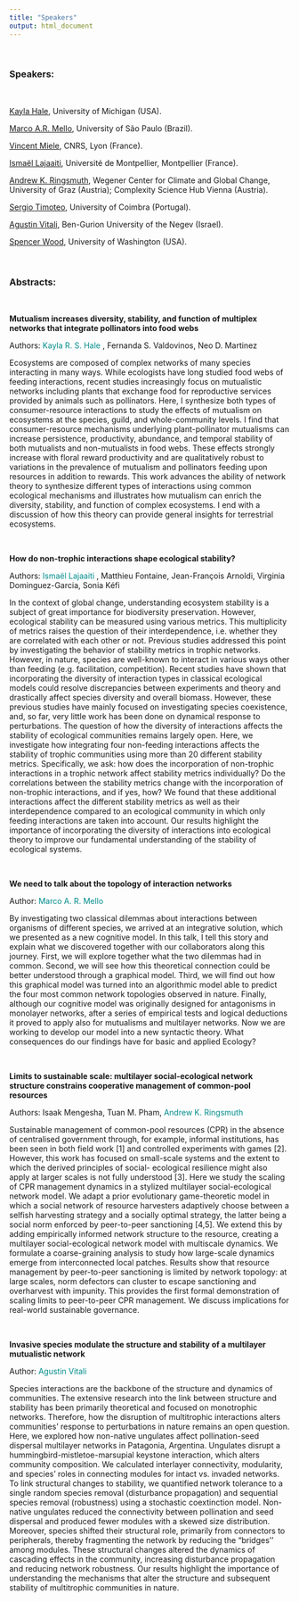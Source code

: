 ```yaml
---
title: "Speakers"
output: html_document
---
```

<br />

### Speakers: 

<br />

[Kayla Hale](https://lsa.umich.edu/eeb/people/graduate-students/kayla-sale-hale.html), University of Michigan (USA). 

[Marco A.R. Mello](https://marcomellolab.wordpress.com/), University of São Paulo (Brazil). 

[Vincent Miele](https://lbbe.univ-lyon1.fr/fr/annuaires-des-membres/miele-vincent), CNRS, Lyon (France). 

[Ismaël Lajaaiti](https://isem-evolution.fr/en/membre/lajaaiti/), Université de Montpellier, Montpellier (France).

[Andrew K. Ringsmuth](https://www.csh.ac.at/researcher/andrew-ringsmuth/), Wegener Center for Climate and Global Change, University of Graz (Austria); Complexity Science Hub Vienna (Austria). 

[Sergio Timoteo](https://cfe.uc.pt/profile/members/1700), University of Coimbra (Portugal). 

[Agustin Vitali](https://lifewp.bgu.ac.il/wp/pilos/?page_id=353), Ben-Gurion University of the Negev (Israel).

[Spencer Wood](https://www.outdoorrd.org/), University of Washington (USA). 


<br />

### Abstracts: 

<br />

**Mutualism increases diversity, stability, and function of multiplex networks that integrate pollinators into food webs**

Authors: <span style="color: DarkCyan;"> Kayla R. S. Hale </span>, Fernanda S. Valdovinos, Neo D. Martinez

Ecosystems are composed of complex networks of many species interacting in many ways. While ecologists have long studied food webs of feeding interactions, recent studies increasingly focus on mutualistic networks including plants that exchange food for reproductive services provided by animals such as pollinators. Here, I synthesize both types of consumer-resource interactions to study the effects of mutualism on ecosystems at the species, guild, and whole-community levels. I find that consumer-resource mechanisms underlying plant-pollinator mutualisms can increase persistence, productivity, abundance, and temporal stability of both mutualists and non-mutualists in food webs. These effects strongly increase with floral reward productivity and are qualitatively robust to variations in the prevalence of mutualism and pollinators feeding upon resources in addition to rewards. This work advances the ability of network theory to synthesize different types of interactions using common ecological mechanisms and illustrates how mutualism can enrich the diversity, stability, and function of complex ecosystems. I end with a discussion of how this theory can provide general insights for terrestrial ecosystems. 

<br />

**How do non-trophic interactions shape ecological stability?**

Authors: <span style="color: DarkCyan;"> Ismaël Lajaaiti </span>, Matthieu Fontaine, Jean-François Arnoldi, Virginia Dominguez-Garcia, Sonia Kéfi

In the context of global change, understanding ecosystem stability is a subject of great importance for biodiversity preservation. However, ecological stability can be measured using various metrics. This multiplicity of metrics raises the question of their interdependence, i.e.  whether they are correlated with each other or not. Previous studies addressed this point by investigating the behavior of stability metrics in trophic networks. However, in nature, species are well-known to interact in various ways other than feeding (e.g. facilitation, competition). Recent studies have shown that incorporating the diversity of interaction types in classical ecological models could resolve discrepancies between experiments and theory and drastically affect species diversity and overall biomass. However, these previous studies have mainly focused on investigating species coexistence, and, so far, very little work has been done on dynamical response to perturbations. The question of how the diversity of interactions affects the stability of ecological communities remains largely open. Here, we investigate how integrating four non-feeding interactions affects the stability of trophic communities using more than 20 different stability metrics. Specifically, we ask: how does the incorporation of non-trophic interactions in a trophic network affect stability metrics individually? Do the correlations between the stability metrics change with the incorporation of non-trophic interactions, and if yes, how? We found that these additional interactions affect the different stability metrics as well as their interdependence compared to an ecological community in which only feeding interactions are taken into account. Our results highlight the importance of incorporating the diversity of interactions into ecological theory to improve our fundamental understanding of the stability of ecological systems.

<br />

**We need to talk about the topology of interaction networks**

Author: <span style="color: DarkCyan;"> Marco A. R. Mello </span>

By investigating two classical dilemmas about interactions between organisms of different species, we arrived at an integrative solution, which we presented as a new cognitive model. In this talk, I tell this story and explain what we discovered together
with our collaborators along this journey. First, we will explore together what the two dilemmas had in common. Second, we will see how this theoretical connection could be better understood through a graphical model. Third, we will find out how this
graphical model was turned into an algorithmic model able to predict the four most common network topologies observed in nature. Finally, although our cognitive model was originally designed for antagonisms in monolayer networks, after a series of
empirical tests and logical deductions it proved to apply also for mutualisms and multilayer networks. Now we are working to develop our model into a new syntactic theory. What consequences do our findings have for basic and applied Ecology?

<br />

**Limits to sustainable scale: multilayer social-ecological network structure constrains cooperative management of common-pool resources**

Authors: Isaak Mengesha, Tuan M. Pham, <span style="color: DarkCyan;"> Andrew K. Ringsmuth </span>

Sustainable management of common-pool resources (CPR) in the absence of centralised government through, for example, informal institutions, has been seen in both field work [1] and controlled experiments with games [2]. However, this work has focused on small-scale systems and the extent to which the derived principles of social- ecological resilience might also apply at larger scales is not fully understood [3]. Here we study the scaling of CPR management dynamics in a stylized multilayer social-ecological network model. We adapt a prior evolutionary game-theoretic model in which a social network of resource harvesters adaptively choose between a selfish harvesting strategy and a socially optimal strategy, the latter being a social norm enforced by peer-to-peer sanctioning [4,5]. We extend this by adding empirically informed network structure to the resource, creating a multilayer social-ecological network model with multiscale dynamics. We formulate a coarse-graining analysis to study how large-scale dynamics emerge from interconnected local patches. Results show that resource management by peer-to-peer sanctioning is limited by network topology: at large scales, norm defectors can cluster to escape sanctioning and overharvest with impunity. This provides the first formal demonstration of scaling limits to peer-to-peer CPR management. We discuss implications for real-world sustainable governance. 

<br />

**Invasive species modulate the structure and stability of a multilayer mutualistic network**

Author: <span style="color: DarkCyan;"> Agustin Vitali </span>

Species interactions are the backbone of the structure and dynamics of communities. The
extensive research into the link between structure and stability has been primarily theoretical and focused on monotrophic networks. Therefore, how the disruption of multitrophic interactions alters communities' response to perturbations in nature remains an open question. Here, we explored how non-native ungulates affect pollination-seed dispersal multilayer networks in Patagonia, Argentina. Ungulates disrupt a hummingbird-mistletoe-marsupial keystone interaction, which alters community composition. We calculated interlayer connectivity, modularity, and species' roles in connecting modules for intact vs. invaded networks. To link structural changes to stability, we quantified network tolerance to a single random species removal (disturbance propagation) and sequential species removal (robustness) using a stochastic coextinction model. Non-native ungulates reduced the connectivity between pollination and seed dispersal and produced fewer modules with a skewed size distribution. Moreover, species shifted their structural role, primarily from connectors to peripherals, thereby fragmenting the network by reducing the “bridges'' among modules. These structural changes altered the dynamics of cascading effects in the community, increasing disturbance propagation and reducing network robustness. Our results highlight the importance of understanding the mechanisms that alter the structure and subsequent stability of multitrophic communities in nature.




